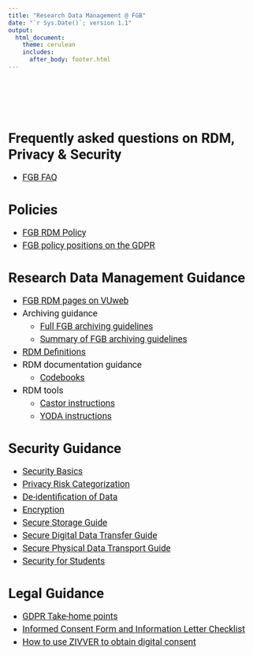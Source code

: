 ```yaml
---
title: "Research Data Management @ FGB"
date: "`r Sys.Date()`; version 1.1"
output: 
  html_document:
    theme: cerulean
    includes: 
      after_body: footer.html
---
```



<style type="text/css">

/* need to ensure all text is in Roboto so as to be in-line with VU house style*/

body {
  font-family: 'Roboto', sans-serif;
}

.main-container {
  max-width: 80%;
  margin-left: auto;
  margin-right: auto;
  padding-top: 5%;
  padding-bottom: 30%;
  padding-right: 10%;
  padding-left: 10%;
}

h1.title {
  font-size: 28px;
  text-align: center;
}

h4.date { /* this is to affect the size of the date text in the YAML when it prints in html  */
  font-size: 20px;
  text-align: center;
}

p, summary {
  font-size: 18px;
}

li {
  font-size: 18px;
  margin: 5px;
}




</style>

\
\
\



# Frequently asked questions on RDM, Privacy & Security

* [FGB FAQ](FAQ/){target="_blank"}


# Policies

* [FGB RDM Policy](Policies/FGB_RDM_Policy.html){target="_blank"}
* [FGB policy positions on the GDPR](Policies/FGB_Policy_Positions_GDPR.html){target="_blank"}


# Research Data Management Guidance

* [FGB RDM pages on VUweb](https://vu.nl/en/employee/research-data-management-fbms){target="_blank"}
* Archiving guidance
  + [Full FGB archiving guidelines](rdm/archiving/ArchivingGuidelinesFull.html){target="_blank"}
  + [Summary of FGB archiving guidelines](rdm/archiving/ArchivingGuidelinesSummary.html){target="_blank"}
* [RDM Definitions](rdm/definitions/Definitions.html){target="_blank"}
* RDM documentation guidance
  + [Codebooks](rdm/documentation/Codebooks.html){target="_blank"}
* RDM tools
  + [Castor instructions](rdm/tools/Castor_spelregels.html){target="_blank"}
  + [YODA instructions](rdm/tools/YODAInstructionsFGB.html){target="_blank"}
  

# Security Guidance

* [Security Basics](Security/SecurityBasics.html){target="_blank"}
* [Privacy Risk Categorization](Security/PrivacyRisks.html){target="_blank"}
* [De-identification of Data](Security/Deidentification.html){target="_blank"}
* [Encryption](Security/Encryption.html){target="_blank"}
* [Secure Storage Guide](Security/Storage.html){target="_blank"}
* [Secure Digital Data Transfer Guide](Security/DigitalTransfer.html){target="_blank"}
* [Secure Physical Data Transport Guide](Security/PhysicalTransport.html){target="_blank"}
* [Security for Students](Security/SecurityForStudents.html){target="_blank"}

# Legal Guidance

* [GDPR Take-home points](legal/GDPRBasics.html){target="_blank"}
* [Informed Consent Form and Information Letter Checklist](legal/ICFChecklist.html){target="_blank"}
* [How to use ZIVVER to obtain digital consent](legal/ZIVVERdigitalConsent.html){target="_blank"}
